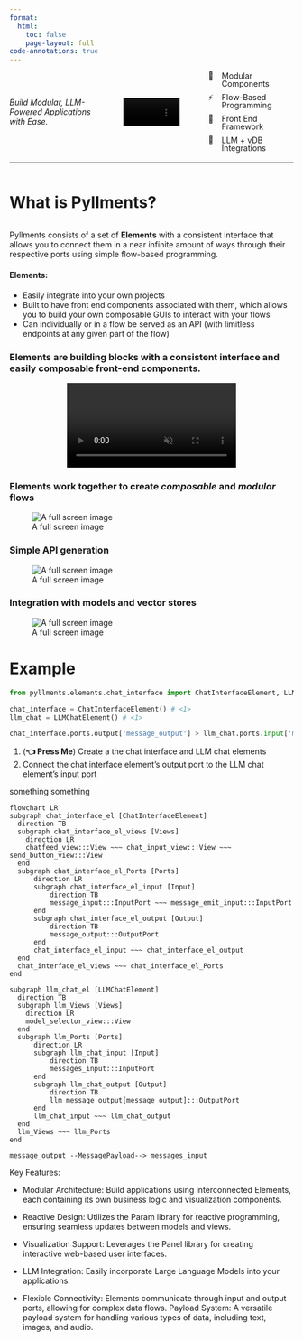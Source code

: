 ```yaml
---
format:
  html:
    toc: false
    page-layout: full
code-annotations: true
---
```



<div class="column-body" style="display: flex; justify-content: space-between; margin-bottom: 18px;">

<div style="width: 30%; display: flex; justify-content: flex-start; align-items: center;">
<i>Build Modular, LLM-Powered Applications with Ease.</i>
</div>

<div style="width: 20%; display: flex; justify-content: center; align-items: center;">
<video autoplay loop muted playsinline 
onloadstart="this.playbackRate = 4.6" 
style="display: block; max-width: 100px; margin: 0 auto;">
<source src="assets/logo/pyllments_logo_spin_300.mp4" type="video/mp4">
</video>
</div>

<div style="width: 30%; display: flex; flex-direction: column; justify-content: flex-end; align-items: flex-start; line-height: 1em;">
<div style="display: grid; grid-template-columns: 1em 1fr; gap: 0.7em;">
<div>🧩</div><div>Modular Components</div>
<div>⚡</div><div>Flow-Based Programming</div>
<div>🎨</div><div>Front End Framework</div>
<div>🔌</div><div>LLM + vDB Integrations</div>
</div>
</div>
</div>

---

::: {.columns}
# What is Pyllments?
:::

Pyllments consists of a set of **Elements** with a consistent interface that allows you to connect them in a near infinite amount of ways through their respective ports using simple flow-based programming.

#### Elements:
* Easily integrate into your own projects
* Built to have front end components associated with them, which allows you to build your own composable GUIs to interact with your flows
* Can individually or in a flow be served as an API (with limitless endpoints at any given part of the flow)

### Elements are building blocks with a consistent interface and easily composable front-end components.
<div class="column-page">
<video autoplay loop muted playsinline 
style="display: block; max-width: 100%; margin: 0 auto;" 
playbackRate="1" 
controls 
onmouseover="this.controls = true;" 
onmouseout="this.controls = false;">
<source src="assets/introduction/wide_vid_test.mp4" type="video/mp4">
</video>
</div>

### Elements work together to create *composable* and *modular* flows

::: {.column-page}
![A full screen image](assets/introduction/wide_img.jpg)
:::

### Simple API generation

::: {.column-page}
![A full screen image](assets/introduction/wide_img.jpg)
:::

### Integration with models and vector stores

::: {.column-page}
![A full screen image](assets/introduction/wide_img.jpg)
:::

# Example
```python
from pyllments.elements.chat_interface import ChatInterfaceElement, LLMChatElement

chat_interface = ChatInterfaceElement() # <1>
llm_chat = LLMChatElement() # <1>

chat_interface.ports.output['message_output'] > llm_chat.ports.input['message_input'] # <2>
```
1. \(**👈 Press Me**\) Create a the chat interface and LLM chat elements 
2. Connect the chat interface element's output port to the LLM chat element's input port

something something

```mermaid
flowchart LR
subgraph chat_interface_el [ChatInterfaceElement]
  direction TB
  subgraph chat_interface_el_views [Views]
    direction LR
    chatfeed_view:::View ~~~ chat_input_view:::View ~~~ send_button_view:::View
  end
  subgraph chat_interface_el_Ports [Ports]
      direction LR
      subgraph chat_interface_el_input [Input]
          direction TB
          message_input:::InputPort ~~~ message_emit_input:::InputPort
      end
      subgraph chat_interface_el_output [Output]
          direction TB
          message_output:::OutputPort
      end
      chat_interface_el_input ~~~ chat_interface_el_output
  end
  chat_interface_el_views ~~~ chat_interface_el_Ports
end

subgraph llm_chat_el [LLMChatElement]
  direction TB
  subgraph llm_Views [Views]
    direction LR
    model_selector_view:::View
  end
  subgraph llm_Ports [Ports]
      direction LR
      subgraph llm_chat_input [Input]
          direction TB
          messages_input:::InputPort
      end
      subgraph llm_chat_output [Output]
          direction TB
          llm_message_output[message_output]:::OutputPort
      end
      llm_chat_input ~~~ llm_chat_output
  end
  llm_Views ~~~ llm_Ports
end

message_output --MessagePayload--> messages_input
```

Key Features:

-   Modular Architecture: Build applications using interconnected Elements, each containing its own business logic and visualization components.

-   Reactive Design: Utilizes the Param library for reactive programming, ensuring seamless updates between models and views.

-   Visualization Support: Leverages the Panel library for creating interactive web-based user interfaces.

-   LLM Integration: Easily incorporate Large Language Models into your applications.

-   Flexible Connectivity: Elements communicate through input and output ports, allowing for complex data flows. Payload System: A versatile payload system for handling various types of data, including text, images, and audio.
